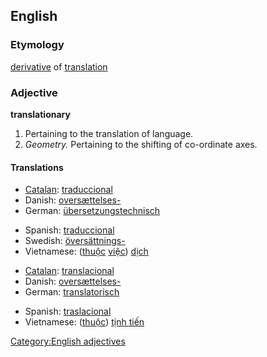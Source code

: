 ==English==

===Etymology===
[[derivative]] of [[translation]]

===Adjective===
'''translationary'''

# Pertaining to the translation of language.
# ''Geometry.'' Pertaining to the shifting of co-ordinate axes.

====Translations====
{{trans-top|translation of language}}
* [[Catalan]]: [[traduccional]]
* Danish: [[oversættelses-]]
* German: [[übersetzungstechnisch]]
{{trans-mid}}
* Spanish: [[traduccional]]
* Swedish: [[översättnings-]]
* Vietnamese: ([[thuộc]] [[việc]]) [[dịch]]
{{trans-bottom}}

{{trans-top|shifting of coordinate axes}}
* [[Catalan]]: [[translacional]]
* Danish: [[oversættelses-]]
* German: [[translatorisch]]
{{trans-mid}}
* Spanish: [[traslacional]]
* Vietnamese: ([[thuộc]]) [[tịnh tiến]]
{{trans-bottom}}

[[Category:English adjectives]]